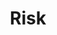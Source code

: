 ---
title: "Risk"
subtitle: ""
creator: ""
categories: ["games"]
featuredImage: "../src/assets/images/item/games/DSC02694.png"
views: ["../src/assets/images/item/games/DSC02694.png","../src/assets/images/item/games/DSC02695.png"]
audio:
    - "/audio/box4/chris-risk1.mp3"
    - "/audio/box4/chris-risk2.mp3"
nextItem: ["reminiscing"]
---